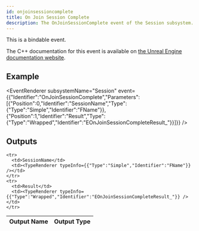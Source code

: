 ```yaml
---
id: onjoinsessioncomplete
title: On Join Session Complete
description: The OnJoinSessionComplete event of the Session subsystem.
---
```



This is a bindable event.

The C++ documentation for this event is available on [the Unreal Engine documentation website](https://dev.epicgames.com/documentation/en-us/unreal-engine/API/Plugins/OnlineSubsystem/Interfaces/IOnlineSession/).

## Example

<EventRenderer subsystemName="Session" event={{"Identifier":"OnJoinSessionComplete","Parameters":[{"Position":0,"Identifier":"SessionName","Type":{"Type":"Simple","Identifier":"FName"}},{"Position":1,"Identifier":"Result","Type":{"Type":"Wrapped","Identifier":"EOnJoinSessionCompleteResult_"}}]}} />

## Outputs


<table>
  <thead>
    <tr>
      <th>Output Name</th>
      <th>Output Type</th>
    </tr>
  </thead>
  <tbody>
    
    <tr>
      <td>SessionName</td>
      <td><TypeRenderer typeInfo={{"Type":"Simple","Identifier":"FName"}} /></td>
    </tr>
    <tr>
      <td>Result</td>
      <td><TypeRenderer typeInfo={{"Type":"Wrapped","Identifier":"EOnJoinSessionCompleteResult_"}} /></td>
    </tr>
  </tbody>
</table>


